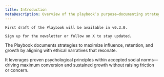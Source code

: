 ```yaml
---
title: Introduction
metaDescription: Overview of the playbook’s purpose—documenting strategies, tactics, and mechanisms for growth withnin established ethical norms.
---
```


<Note type="danger" title="Under construction">
    
    First draft of the Playbook will be available in v0.3.0.

    Sign up for the newsletter or follow on X to stay updated.

</Note>

The Playbook documents strategies to maximize influence, retention, and growth by aligning with ethical narratives that resonate.

It leverages proven psychological principles within accepted social norms—driving maximum conversion and sustained growth without raising friction or concern.